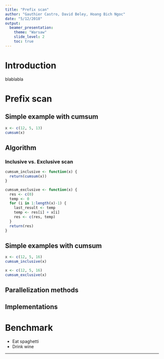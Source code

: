 ```yaml
---
title: "Prefix scan"
author: "Gauthier Castro, David Beley, Hoang Bich Ngoc"
date: "5/12/2018"
output: 
  beamer_presentation:
    theme: "Warsaw"
    slide_level: 2
    toc: true
---
```


# Introduction

blablabla

# Prefix scan

## Simple example with cumsum

```r
x <- c(12, 5, 13)
cumsum(x)
```


## Algorithm 

### Inclusive vs. Exclusive scan

```r
cumsum_inclusive <- function(x) {
  return(cumsum(x))
}

cumsum_exclusive <- function(x) {
  res <- c(0)
  temp <- 0
  for (i in 1:length(x)-1) {
    last_result <- temp
    temp <- res[i] + x[i]
    res <- c(res, temp)
  }
  return(res)
}

```


## Simple examples with cumsum

```r
x <- c(12, 5, 16)
cumsum_inclusive(x)
```

```r
x <- c(12, 5, 16)
cumsum_exclusive(x)
```



## Parallelization methods



## Implementations

# Benchmark

- Eat spaghetti
- Drink wine

---
